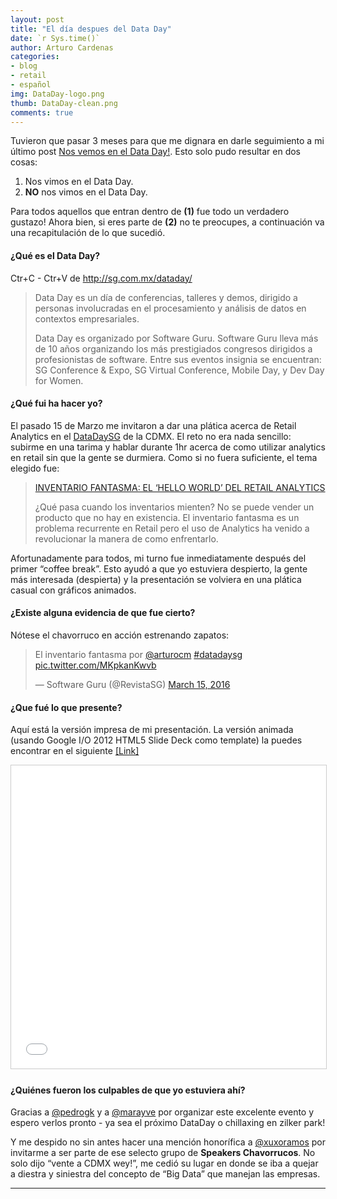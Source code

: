 ```yaml
---
layout: post
title: "El día despues del Data Day"
date: `r Sys.time()`
author: Arturo Cardenas
categories:
- blog
- retail
- español
img: DataDay-logo.png
thumb: DataDay-clean.png
comments: true
---
```


Tuvieron que pasar 3 meses para que me dignara en darle seguimiento a mi último post [Nos vemos en el Data Day!](http://arturocm.github.io/dataday-preview). Esto solo pudo resultar en dos cosas: 

1. Nos vimos en el Data Day.
2. **NO** nos vimos en el Data Day. 

Para todos aquellos que entran dentro de **(1)** fue todo un verdadero gustazo! Ahora bien, si eres parte de **(2)** no te preocupes, a continuación va una recapitulación de lo que sucedió. 

<!--more-->

#### ¿Qué es el Data Day?

Ctr+C - Ctr+V de <a href="http://sg.com.mx/dataday/" target="_blank">http://sg.com.mx/dataday/</a>

>Data Day es un día de conferencias, talleres y demos, dirigido a personas involucradas en el procesamiento y análisis de datos en contextos empresariales.
>
>Data Day es organizado por Software Guru. Software Guru lleva más de 10 años organizando los más prestigiados congresos dirigidos a profesionistas de software. Entre sus eventos insignia se encuentran: SG Conference & Expo, SG Virtual Conference, Mobile Day, y Dev Day for Women.


#### ¿Qué fui ha hacer yo?

El pasado 15 de Marzo me invitaron a dar una plática acerca de Retail Analytics en el [DataDaySG](http://sg.com.mx/dataday/) de la CDMX. El reto no era nada sencillo: subirme en una tarima y hablar durante 1hr acerca de como utilizar analytics en retail sin que la gente se durmiera. Como si no fuera suficiente, el tema elegido fue:

>[INVENTARIO FANTASMA: EL ‘HELLO WORLD’ DEL RETAIL ANALYTICS](http://sg.com.mx/dataday/session/inventario-fantasma-el-hello-world-del-retail-analytics/)
>
>¿Qué pasa cuando los inventarios mienten? No se puede vender un producto que no hay en existencia. El inventario fantasma es un problema recurrente en Retail pero el uso de Analytics ha venido a revolucionar la manera de como enfrentarlo.

Afortunadamente para todos, mi turno fue inmediatamente después del primer "coffee break". Esto ayudó a que yo estuviera despierto, la gente más interesada (despierta) y la presentación se volviera en una plática casual con gráficos animados.

#### ¿Existe alguna evidencia de que fue cierto?

Nótese el chavorruco en acción estrenando zapatos:

<blockquote class="twitter-tweet" data-lang="en"><p lang="es" dir="ltr">El inventario fantasma por <a href="https://twitter.com/arturocm">@arturocm</a> <a href="https://twitter.com/hashtag/datadaysg?src=hash">#datadaysg</a> <a href="https://t.co/MKpkanKwvb">pic.twitter.com/MKpkanKwvb</a></p>&mdash; Software Guru (@RevistaSG) <a href="https://twitter.com/RevistaSG/status/709817040450789376">March 15, 2016</a></blockquote>
<script async src="//platform.twitter.com/widgets.js" charset="utf-8"></script>

#### ¿Que fué lo que presente?

Aquí está la versión impresa de mi presentación. La versión animada (usando Google I/O 2012 HTML5 Slide Deck como template) la puedes encontrar en el siguiente <a href="http://arturocm.github.io/dataday/" target="_blank">[Link]</a>

<iframe src="//www.slideshare.net/slideshow/embed_code/key/65YQmyh13poSot" width="595" height="485" frameborder="0" marginwidth="0" marginheight="0" scrolling="no" style="border:1px solid #CCC; border-width:1px; margin-bottom:5px; max-width: 100%;" allowfullscreen> </iframe> 

#### ¿Quiénes fueron los culpables de que yo estuviera ahí?

Gracias a <a href="https://twitter.com/pedrogk" target="_blank">@pedrogk</a> y a <a href="https://twitter.com/marayve" target="_blank">@marayve</a> por organizar este excelente evento y espero verlos pronto - ya sea el próximo DataDay o chillaxing en zilker park!

Y me despido no sin antes hacer una mención honorífica a <a href="https://twitter.com/xuxoramos" target="_blank">@xuxoramos</a> por invitarme a ser parte de ese selecto grupo de **Speakers Chavorrucos**. No solo dijo "vente a CDMX wey!", me cedió su lugar en donde se iba a quejar a diestra y siniestra del concepto de "Big Data" que manejan las empresas. 

***


